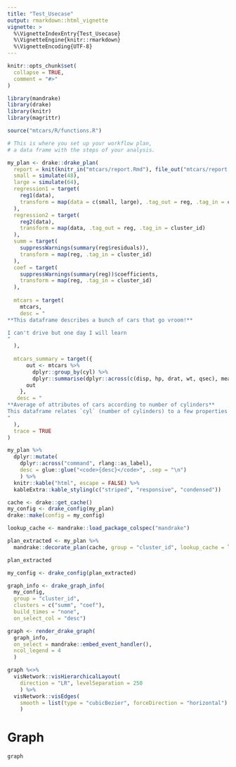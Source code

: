 ```yaml
---
title: "Test_Usecase"
output: rmarkdown::html_vignette
vignette: >
  %\VignetteIndexEntry{Test_Usecase}
  %\VignetteEngine{knitr::rmarkdown}
  %\VignetteEncoding{UTF-8}
---
```


```r
knitr::opts_chunk$set(
  collapse = TRUE,
  comment = "#>"
)
```

```r
library(mandrake)
library(drake)
library(knitr)
library(magrittr)

source("mtcars/R/functions.R")
```


```r
# This is where you set up your workflow plan,
# a data frame with the steps of your analysis.

my_plan <- drake::drake_plan(
  report = knit(knitr_in("mtcars/report.Rmd"), file_out("mtcars/report.md"), quiet = TRUE),
  small = simulate(48),
  large = simulate(64),
  regression1 = target(
    reg1(data),
    transform = map(data = c(small, large), .tag_out = reg, .tag_in = cluster_id)
  ),
  regression2 = target(
    reg2(data),
    transform = map(data, .tag_out = reg, .tag_in = cluster_id)
  ),
  summ = target(
    suppressWarnings(summary(reg$residuals)),
    transform = map(reg, .tag_in = cluster_id)
  ),
  coef = target(
    suppressWarnings(summary(reg))$coefficients,
    transform = map(reg, .tag_in = cluster_id)
  ),
  
  mtcars = target(
    mtcars,
    desc = "
**This dataframe describes a bunch of cars that go vroom!**

I can't drive but one day I will learn
"
  ),
  
  mtcars_summary = target({
      out <- mtcars %>%
        dplyr::group_by(cyl) %>%
        dplyr::summarise(dplyr::across(c(disp, hp, drat, wt, qsec), mean))
      out    
    },
   desc = "
**Average of attributes of cars according to number of cylinders** 
This dataframe relates `cyl` (number of cylinders) to a few properties of mtcars
"
  ),
  trace = TRUE
)
```

```r
my_plan %>% 
  dplyr::mutate(
    dplyr::across("command", rlang::as_label),
    desc = glue::glue("<code>{desc}</code>", .sep = "\n")
    ) %>% 
  knitr::kable("html", escape = FALSE) %>%
  kableExtra::kable_styling(c("striped", "responsive", "condensed"))
```

```r
cache <- drake::get_cache()
my_config <- drake_config(my_plan)
drake::make(config = my_config)

```

```r
lookup_cache <- mandrake::load_package_colspec("mandrake")
```

```r
plan_extracted <- my_plan %>%
  mandrake::decorate_plan(cache, group = "cluster_id", lookup_cache = lookup_cache)
```

```r
plan_extracted
```

```r
my_config <- drake_config(plan_extracted)
```

```r
graph_info <- drake_graph_info(
  my_config, 
  group = "cluster_id", 
  clusters = c("summ", "coef"), 
  build_times = "none",
  on_select_col = "desc")

graph <- render_drake_graph(
  graph_info, 
  on_select = mandrake::embed_event_handler(),
  ncol_legend = 4
  ) 
```
```r
graph %<>%
  visNetwork::visHierarchicalLayout(
    direction = "LR", levelSeparation = 250
    ) %>%
  visNetwork::visEdges(
    smooth = list(type = "cubicBezier", forceDirection = "horizontal")
    )
```

# Graph
```r
graph
```
